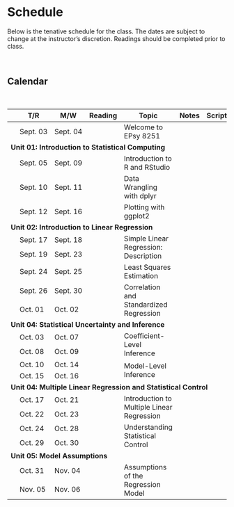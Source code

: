 # Schedule

Below is the tenative schedule for the class. The dates are subject to change at the instructor's discretion. Readings should be completed prior to class.

<br />

## Calendar

<br />

<table class="table">

<thead>
<tr>
<th style="width:10%;text-align:center"></th>
<th style="width:10%;">T/R</th>
<th style="width:10%;">M/W</th>
<th style="width:10%;text-align:center">Reading</th>
<th style="width:40%;">Topic</th>
<th style="width:10%;text-align:center">Notes</th>
<th style="width:10%;text-align:center">Script</th>
</tr>
</thead>

<tbody>

<!-- Unit 00: Welcome -->

<tr>
<td align="center" style="vertical-align:middle;">&nbsp;</td>
<td>Sept. 03</td>
<td>Sept. 04</td>
<td align="center" style="vertical-align:middle;">
  <a href="preparation.html#welcome">
    <span class="fa fa-book" style="color: #ff2600; font-size: 20px;"></span>
  </a>
</td>
<td>Welcome to EPsy 8251</td>
<td align="center" style="vertical-align:middle;">
  <span class="fa fa-file-pdf" style="color: #f1f1f1; font-size: 20px;"></span>
</td>
<td align="center" style="vertical-align:middle;">
  <span class="fab fa-r-project" style="color: #f1f1f1; font-size: 20px;"></span>
</td>
</tr>


<!-- Unit 01: Introduction to Statistical Computing -->

<tr>
<td colspan="7"><b>Unit 01: Introduction to Statistical Computing</b></td>
</tr>

<tr>
<td align="center" style="vertical-align:middle;"></td>
<td>Sept. 05</td>
<td>Sept. 09</td>
<td align="center" style="vertical-align:middle;">
  <a href="preparation.html#rstudio">
    <span class="fa fa-book" style="color: #ff2600; font-size: 20px;"></span>
  </a>
</td>
<td>Introduction to R and RStudio</td>
<td align="center" style="vertical-align:middle;">
  <a href="http://zief0002.github.io/epsy-8251/misc/01-introduction-to-r.html">
    <span class="fas fa-link" style="color: #ff2600; font-size: 20px;"></span>
  </a>
</td>
<td align="center" style="vertical-align:middle;">
  <a href="https://github.com/zief0002/epsy-8251/raw/master/scripts/03-log-transformations-outcome.R">
    <span class="fab fa-r-project" style="color: #ff2600; font-size: 20px;"></span>
  </a>
</td>
</tr>

<tr>
<td align="center" style="vertical-align:middle;"></td>
<td>Sept. 10</td>
<td>Sept. 11</td>
<td align="center" style="vertical-align:middle;">
  <a href="preparation.html#dplyr">
    <span class="fa fa-book" style="color: #ff2600; font-size: 20px;"></span>
  </a>
</td>
<td>Data Wrangling with dplyr</td>
<td align="center" style="vertical-align:middle;">
  <a href="http://zief0002.github.io/epsy-8251/misc/02-data-wrangling-with-dplyr.html">
    <span class="fas fa-link" style="color: #ff2600; font-size: 20px;"></span>
  </a>
</td>
<td align="center" style="vertical-align:middle;">
  <a href="https://github.com/zief0002/epsy-8251/raw/master/scripts/02-data-wrangling-with-dplyr.R">
    <span class="fab fa-r-project" style="color: #ff2600; font-size: 20px;"></span>
  </a>
</td>
</tr>

<tr>
<td align="center" style="vertical-align:middle;"></td>
<td>Sept. 12</td>
<td>Sept. 16</td>
<td align="center" style="vertical-align:middle;">
  <a href="preparation.html#ggplot">
    <span class="fa fa-book" style="color: #ff2600; font-size: 20px;"></span>
  </a>
</td>
<td>Plotting with ggplot2</td>
<td align="center" style="vertical-align:middle;">
  <a href="http://zief0002.github.io/epsy-8251/misc/03-plotting-with-ggplot2.html">
    <span class="fas fa-link" style="color: #ff2600; font-size: 20px;"></span>
  </a>
</td>
<td align="center" style="vertical-align:middle;">
  <a href="https://github.com/zief0002/epsy-8251/raw/master/scripts/03-plotting-with-ggplot2.R">
    <span class="fab fa-r-project" style="color: #ff2600; font-size: 20px;"></span>
  </a>
</td>
</tr>


<!-- Unit 02: Introduction to Linear Regression -->

<tr>
<td colspan="7"><b>Unit 02: Introduction to Linear Regression</b></td>
</tr>

<tr>
<td align="center" style="vertical-align:middle;"></td>
<td>Sept. 17</td>
<td>Sept. 18</td>
<td align="center" style="vertical-align:middle;" rowspan="2">
  <a href="preparation.html#ols-description">
    <span class="fa fa-book" style="color: #ff2600; font-size: 20px;"></span>
  </a>
</td>
<td style="vertical-align:middle;" rowspan="2">Simple Linear Regression: Description</td>
<td align="center" style="vertical-align:middle;" rowspan="2">
  <a href="http://zief0002.github.io/epsy-8251/raw/master/notes/04-simple-regression-description.pdf">
    <span class="fa fa-file-pdf" style="color: #ff2600; font-size: 20px;"></span>
  </a>
</td>
<td align="center" style="vertical-align:middle;" rowspan="2">
  <a href="https://github.com/zief0002/epsy-8251/raw/master/scripts/04-simple-regression-description.R">
    <span class="fab fa-r-project" style="color: #ff2600; font-size: 20px;"></span>
  </a>
</td>
</tr>

<tr>
<td align="center" style="vertical-align:middle;"></td>
<td>Sept. 19</td>
<td>Sept. 23</td>
</tr>

<tr>
<td align="center" style="vertical-align:middle;"></td>
<td>Sept. 24</td>
<td>Sept. 25</td>
<td align="center" style="vertical-align:middle;">
  <span class="fa fa-book" style="color: #f1f1f1; font-size: 20px;"></span>
</td>
<td>Least Squares Estimation</td>
<td align="center" style="vertical-align:middle;">
  <a href="http://zief0002.github.io/epsy-8251/raw/master/notes/05-least-squares-estimation.pdf">
    <span class="fa fa-file-pdf" style="color: #ff2600; font-size: 20px;"></span>
  </a>
</td>
<td align="center" style="vertical-align:middle;">
  <a href="https://github.com/zief0002/epsy-8251/raw/master/scripts/05-least-squares-estimation.R">
    <span class="fab fa-r-project" style="color: #ff2600; font-size: 20px;"></span>
  </a>
</td>
</tr>

<tr>
<td align="center" style="vertical-align:middle;"></td>
<td>Sept. 26</td>
<td>Sept. 30</td>
<td align="center" style="vertical-align:middle;" rowspan="2">
  <a href="preparation.html#coefinf">
    <span class="fa fa-book" style="color: #ff2600; font-size: 20px;"></span>
  </a>
</td>
<td style="vertical-align:middle;" rowspan="2">Correlation and Standardized Regression</td>
<td align="center" style="vertical-align:middle;" rowspan="2">
  <a href="http://zief0002.github.io/epsy-8251/raw/master/notes/06-correlation.pdf">
    <span class="fa fa-file-pdf" style="color: #ff2600; font-size: 20px;"></span>
  </a>
</td>
<td align="center" style="vertical-align:middle;" rowspan="2">
  <a href="https://github.com/zief0002/epsy-8251/raw/master/scripts/06-correlation.R">
    <span class="fab fa-r-project" style="color: #ff2600; font-size: 20px;"></span>
  </a>
</td>
</tr>

<tr>
<td align="center" style="vertical-align:middle;"></td>
<td>Oct. 01</td>
<td>Oct. 02</td>
</tr>



<!-- Unit 03: Statistical Uncertainty and Inference -->

<tr>
<td colspan="7"><b>Unit 04: Statistical Uncertainty and Inference</b></td>
</tr>

<tr>
<td align="center" style="vertical-align:middle;"></td>
<td>Oct. 03</td>
<td>Oct. 07</td>
<td align="center" style="vertical-align:middle;" rowspan="2">
  <a href="preparation.html#coefinf">
    <span class="fa fa-book" style="color: #ff2600; font-size: 20px;"></span>
  </a>
</td>
<td style="vertical-align:middle;" rowspan="2">Coefficient-Level Inference</td>
<td align="center" style="vertical-align:middle;" rowspan="2">
  <a href="http://zief0002.github.io/epsy-8251/raw/master/notes/07-coefficient-level-inference.pdf">
    <span class="fa fa-file-pdf" style="color: #ff2600; font-size: 20px;"></span>
  </a>
</td>
<td align="center" style="vertical-align:middle;" rowspan="2">
  <a href="https://github.com/zief0002/epsy-8251/raw/master/scripts/07-coefficient-level-inference.R">
    <span class="fab fa-r-project" style="color: #ff2600; font-size: 20px;"></span>
  </a>
</td>
</tr>

<tr>
<td align="center" style="vertical-align:middle;"></td>
<td>Oct. 08</td>
<td>Oct. 09</td>
</tr>

<tr>
<td align="center" style="vertical-align:middle;"></td>
<td>Oct. 10</td>
<td>Oct. 14</td>
<td align="center" style="vertical-align:middle;" rowspan="2">
  <span class="fa fa-book" style="color: #f1f1f1; font-size: 20px;"></span>
</td>
<td style="vertical-align:middle;" rowspan="2">Model-Level Inference</td>
<td align="center" style="vertical-align:middle;" rowspan="2">
  <a href="http://zief0002.github.io/epsy-8251/raw/master/notes/08-model-level-inference.pdf">
    <span class="fa fa-file-pdf" style="color: #ff2600; font-size: 20px;"></span>
  </a>
</td>
<td align="center" style="vertical-align:middle;" rowspan="2">
  <a href="https://github.com/zief0002/epsy-8251/raw/master/scripts/08-model-level-inference.R">
    <span class="fab fa-r-project" style="color: #ff2600; font-size: 20px;"></span>
  </a>
</td>
</tr>

<tr>
<td align="center" style="vertical-align:middle;"></td>
<td>Oct. 15</td>
<td>Oct. 16</td>
</tr>

<!-- Unit 04: Multiple Linear Regression and Statistical Control -->

<tr>
<td colspan="7"><b>Unit 04: Multiple Linear Regression and Statistical Control</b></td>
</tr>

<tr>
<td align="center" style="vertical-align:middle;"></td>
<td>Oct. 17</td>
<td>Oct. 21</td>
<td align="center" style="vertical-align:middle;" rowspan="2">
  <a href="preparation.html#multreg">
    <span class="fa fa-book" style="color: #ff2600; font-size: 20px;"></span>
  </a>
</td>
<td style="vertical-align:middle;" rowspan="2">Introduction to Multiple Linear Regression</td>
<td align="center" style="vertical-align:middle;" rowspan="2">
  <a href="http://zief0002.github.io/epsy-8251/raw/master/notes/09-introduction-to-multiple-regression.pdf">
    <span class="fa fa-file-pdf" style="color: #ff2600; font-size: 20px;"></span>
  </a>
</td>
<td align="center" style="vertical-align:middle;" rowspan="2">
  <a href="https://github.com/zief0002/epsy-8251/raw/master/scripts/09-introduction-to-multiple-regression.R">
    <span class="fab fa-r-project" style="color: #ff2600; font-size: 20px;"></span>
  </a>
</td>
</tr>

<tr>
<td align="center" style="vertical-align:middle;"></td>
<td>Oct. 22</td>
<td>Oct. 23</td>
</tr>

<tr>
<td align="center" style="vertical-align:middle;"></td>
<td>Oct. 24</td>
<td>Oct. 28</td>
<td align="center" style="vertical-align:middle;" rowspan="2">
  <span class="fa fa-book" style="color: #f1f1f1; font-size: 20px;"></span>
</td>
<td style="vertical-align:middle;" rowspan="2">Understanding Statistical Control</td>
<td align="center" style="vertical-align:middle;" rowspan="2">
  <a href="http://zief0002.github.io/epsy-8251/raw/master/notes/10-understanding-statistical-control.pdf">
    <span class="fa fa-file-pdf" style="color: #ff2600; font-size: 20px;"></span>
  </a>
</td>
<td align="center" style="vertical-align:middle;" rowspan="2">
  <a href="https://github.com/zief0002/epsy-8251/raw/master/scripts/10-understanding-statistical-control.R">
    <span class="fab fa-r-project" style="color: #ff2600; font-size: 20px;"></span>
  </a>
</td>
</tr>

<tr>
<td align="center" style="vertical-align:middle;"></td>
<td>Oct. 29</td>
<td>Oct. 30</td>
</tr>



<!-- Unit 05: Model Assumptions -->

<tr>
<td colspan="7"><b>Unit 05: Model Assumptions</b></td>
</tr>

<tr>
<td align="center" style="vertical-align:middle;"></td>
<td>Oct. 31</td>
<td>Nov. 04</td>
<td align="center" style="vertical-align:middle;" rowspan="2">
  <a href="preparation.html#assump">
    <span class="fa fa-book" style="color: #ff2600; font-size: 20px;"></span>
  </a>
</td>
<td style="vertical-align:middle;" rowspan="2">Assumptions of the Regression Model</td>
<td align="center" style="vertical-align:middle;" rowspan="2">
  <a href="http://zief0002.github.io/epsy-8251/raw/master/notes/11-assumptions-of-the-regression-model.pdf">
    <span class="fa fa-file-pdf" style="color: #ff2600; font-size: 20px;"></span>
  </a>
</td>
<td align="center" style="vertical-align:middle;" rowspan="2">
  <a href="https://github.com/zief0002/epsy-8251/raw/master/scripts/11-assumptions-of-the-regression-model.R">
    <span class="fab fa-r-project" style="color: #ff2600; font-size: 20px;"></span>
  </a>
</td>
</tr>

<tr>
<td align="center" style="vertical-align:middle;"></td>
<td>Nov. 05</td>
<td>Nov. 06</td>
</tr>

</tbody>
</table>    

